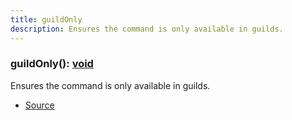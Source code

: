 ```yaml
---
title: guildOnly
description: Ensures the command is only available in guilds.
---
```



### guildOnly(): [void](https://developer.mozilla.org/en-US/docs/Web/JavaScript/Reference/Global_Objects/undefined)

Ensures the command is only available in guilds.



- [Source](https://github.com/underctrl-io/commandkit/blob/f8cc07d11d2ae5ed7f529adff1649936223e27b2/packages/commandkit/src/context/async-context.ts#L125)